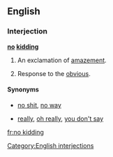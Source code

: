 ==English==

===Interjection===
'''[[no]] [[kidding]]'''

# {{colloquial}} An exclamation of [[amazement]].
# {{colloquial|sarcastic}} Response to the [[obvious]].

====Synonyms====
* {{sense|amazement}} [[no shit]], [[no way]]
* {{sense|response to the obvious}} [[really]], [[oh really]], [[you don't say]]

[[Category:English interjections]]

[[fr:no kidding]]